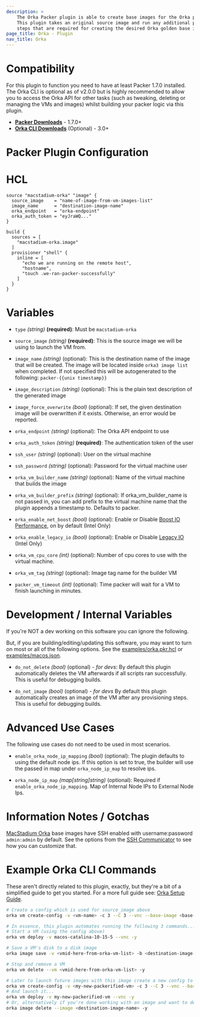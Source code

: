 ```yaml
---
description: >
    The Orka Packer plugin is able to create base images for the Orka platform
    This plugin takes an original source image and run any additional provisioning
    steps that are required for creating the desired Orka golden base image.
page_title: Orka - Plugin
nav_title: Orka
---
```


# Compatibility

For this plugin to function you need to have at least Packer 1.7.0 installed.
The Orka CLI is optional as of v2.0.0 but is highly recommended to allow
you to access the Orka API for other tasks (such as tweaking, deleting or managing the
VMs and images) whilst building your packer logic via this plugin.

 * **[Packer Downloads]** - 1.7.0+
 * **[Orka CLI Downloads]** (Optional)  - 3.0+

# Packer Plugin Configuration

# HCL
```hcl
source "macstadium-orka" "image" {
  source_image    = "name-of-image-from-vm-images-list"
  image_name      = "destination-image-name"
  orka_endpoint   = "orka-endpoint"
  orka_auth_token = "eyJraWQ..."
}

build {
  sources = [
    "macstadium-orka.image"
  ]
  provisioner "shell" {
    inline = [
      "echo we are running on the remote host",
      "hostname",
      "touch .we-ran-packer-successfully"
    ]
  }
}
```

# Variables
* `type` _(string)_ **(required)**: Must be `macstadium-orka`

* `source_image` _(string)_ **(required)**:  This is the source image we will be using to launch the VM from.

* `image_name` _(string)_ (optional): This is the destination name of the image that will be created.  The image will be located inside `orka3 image list` when completed.  If not specified this will be autogenerated to the following: `packer-{{unix timestamp}}`

* `image_description` _(string)_ (optional): This is the plain text description of the generated image

* `image_force_overwrite` _(bool)_ (optional): If set, the given destination image will be overwritten if it exists. Otherwise, an error would be reported.

* `orka_endpoint` _(string)_ (optional): The Orka API endpoint to use

* `orka_auth_token` _(string)_ **(required)**: The authentication token of the user

* `ssh_user` _(string)_ (optional): User on the virtual machine

* `ssh_password` _(string)_ (optional): Password for the virtual machine user

* `orka_vm_builder_name` _(string)_ (optional): Name of the virtual machine that builds the image

* `orka_vm_builder_prefix` _(string)_ (optional): If orka_vm_builder_name is not passed in, you can add prefix to the virtual machine name that the plugin appends a timestamp to. Defaults to packer.

* `orka_enable_net_boost` _(bool)_ (optional): Enable or Disable [Boost IO Performance](https://orkadocs.macstadium.com/docs/cli-reference#options-62), on by default (Intel Only)

* `orka_enable_legacy_io` _(bool)_ (optional): Enable or Disable [Legacy IO](https://orkadocs.macstadium.com/docs/orka-v310#intel-only-support-for-old-os-versions) (Intel Only)

* `orka_vm_cpu_core` _(int)_ (optional):  Number of cpu cores to use with the virtual machine.

* `orka_vm_tag` _(string)_ (optional): Image tag name for the builder VM

* `packer_vm_timeout` _(int)_ (optional): Time packer will wait for a VM to finish launching in minutes. 

# Development / Internal Variables

If you're NOT a dev working on this software you can ignore the following.

But, if you are building/editing/updating this software, you may want to turn on most or all of the following options.  See the [examples/orka.pkr.hcl](./examples/orka.pkr.hcl) or [examples/macos.json](./examples/macos-catalina.json).

* `do_not_delete` _(bool)_ (optional) _*- for devs*_:  By default this plugin automatically deletes the VM afterwards if all scripts ran successfully. This is useful for debugging builds.

* `do_not_image` _(bool)_ (optional) _*- for devs*_ By default this plugin automatically creates an image of the VM after any provisioning steps.  This is useful for debugging builds.

# Advanced Use Cases

The following use cases do not need to be used in most scenarios.

* `enable_orka_node_ip_mapping` _(bool)_ (optional): The plugin defaults to using the default node ips. If this option is set to true, the builder will use the passed in map under `orka_node_ip_map` to resolve ips.

* `orka_node_ip_map` _(map[string]string)_ (optional): Required if `enable_orka_node_ip_mapping`. Map of Internal Node IPs to External Node Ips.

# Information Notes / Gotchas

[MacStadium Orka] base images have SSH enabled with username:password  `admin:admin` by default.  See the options from the [SSH Communicator] to see how you can customize that.

# Example Orka CLI Commands

These aren't directly related to this plugin, exactly, but they're a bit of a simplified guide to get you started.  For a more full guide see: [Orka Setup Guide].

```bash
# Create a config which is used for source_image above
orka vm create-config -v <vm-name> -c 3 --C 3 --vnc --base-image <base-image> -y

# In essence, this plugin automates running the following 3 commands...
# Start a VM (using the config above)
orka vm deploy -v macos-catalina-10-15-5 --vnc -y

# Save a VM's disk to a disk image
orka image save -v <vmid-here-from-orka-vm-list> -b <destination-image-name> -y

# Stop and remove a VM
orka vm delete --vm <vmid-here-from-orka-vm-list> -y

# Later to launch future images with this image create a new config to launch...
orka vm create-config -v <my-new-packerified-vm> -c 3 --C 3 --vnc --base-image <destination-image-name> -y
# And launch it...
orka vm deploy -v my-new-packerified-vm --vnc -y
# Or, alternatively if you're done working with an image and want to delete it...
orka image delete --image <destination-image-name> -y
```
[//]: <> (Ignore, below here are links for ease-of-use above)
[MacStadium Orka]: https://www.macstadium.com/orka
[MacStadium]: https://www.macstadium.com
[Packer Downloads]: https://www.packer.io/downloads.html
[Orka CLI Downloads]: https://orkadocs.macstadium.com/docs/downloads
[SSH Communicator]: https://www.packer.io/docs/communicators/ssh
[Orka Setup Guide]: https://orkadocs.macstadium.com/docs/quick-start
